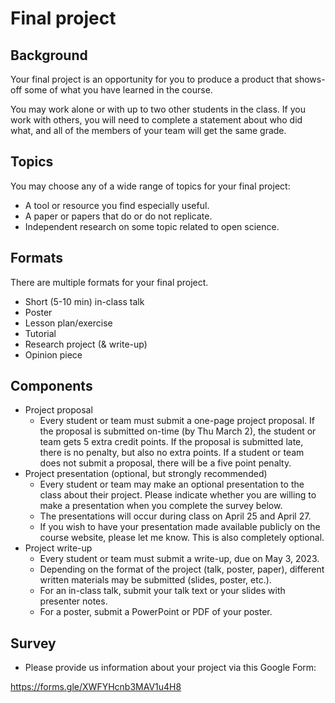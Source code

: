 # Final project {- #final_project}

## Background {-}

Your final project is an opportunity for you to produce a product that shows-off some of what you have learned in the course.

You may work alone or with up to two other students in the class.
If you work with others, you will need to complete a statement about who did what, and all of the members of your team will get the same grade.

## Topics {-}

You may choose any of a wide range of topics for your final project:

- A tool or resource you find especially useful.
- A paper or papers that do or do not replicate.
- Independent research on some topic related to open science.

## Formats {-}

There are multiple formats for your final project.

- Short (5-10 min) in-class talk
- Poster
- Lesson plan/exercise
- Tutorial
- Research project (& write-up)
- Opinion piece

## Components {-}

- Project proposal
    - Every student or team must submit a one-page project proposal. If the proposal is submitted on-time ([by Thu March 2]{.orange_due}), the student or team gets 5 extra credit points. If the proposal is submitted late, there is no penalty, but also no extra points. If a student or team does not submit a proposal, there will be a five point penalty.
- Project presentation (optional, but strongly recommended)
    - Every student or team may make an optional presentation to the class about their project. Please indicate whether you are willing to make a presentation when you complete the survey below.
    - The presentations will occur during class on April 25 and April 27.
    - If you wish to have your presentation made available publicly on the course website, please let me know. This is also completely optional.
- Project write-up
    - Every student or team must submit a write-up, [due on May 3, 2023]{.orange_due}.
    - Depending on the format of the project (talk, poster, paper), different written materials may be submitted (slides, poster, etc.).
    - For an in-class talk, submit your talk text or your slides with presenter notes.
    - For a poster, submit a PowerPoint or PDF of your poster.

## Survey {-}

- Please provide us information about your project via this Google Form:

<https://forms.gle/XWFYHcnb3MAV1u4H8>